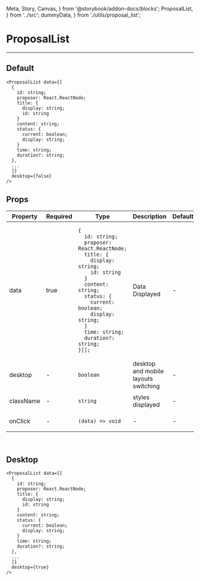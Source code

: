   Meta, Story, Canvas,
} from '@storybook/addon-docs/blocks';
  ProposalList,
} from '../src';
  dummyData,
} from './utils/proposal_list';

<Meta title="ProposalList" component={ProposalList} />

# ProposalList
---

## Default
<Canvas>
  <Story name="Default">
    <ProposalList data={dummyData} desktop={false} proposerDisplay='Proposer' />
  </Story>
</Canvas>

```
<ProposalList data={[
  {
    id: string;
    proposer: React.ReactNode;
    title: {
      display: string;
      id: string
    }
    content: string;
    status: {
      current: boolean;
      display: string;
    }
    time: string;
    duration?: string;
  },
  ...
  ]}
  desktop={false}
/>
```

## Props
<table>
<thead>
  <tr>
    <th>Property</th>
    <th>Required</th>
    <th>Type</th>
    <th>Description</th>
    <th>Default</th>
  </tr>
  </thead>
  <tbody>
    <tr>
      <td>data</td>
      <td>true</td>
      <td>

```
{
  id: string;
  proposer: React.ReactNode;
  title: {
    display: string;
    id: string
  }
  content: string;
  status: {
    current: boolean;
    display: string;
  }
  time: string;
  duration?: string;
}[];
```

  </td>
    <td>Data Displayed</td>
    <td>-</td>
  </tr>

  <tr>
    <td>desktop</td>
    <td>-</td>
    <td>

`boolean`

  </td>
    <td>desktop and mobile layouts switching</td>
    <td>-</td>
  </tr>
  <tr>
    <td>className</td>
    <td>-</td>
    <td>

`string`

  </td>
    <td>styles displayed</td>
    <td>-</td>
  </tr>
    <tr>
    <td>onClick</td>
    <td>-</td>
    <td>

`(data) => void`

  </td>
    <td>-</td>
    <td>-</td>
  </tr>
  </tbody>
</table>
<br/>

## Desktop
<Canvas>
  <Story name="Desktop">
    <ProposalList data={dummyData} desktop={true} proposerDisplay='Proposer' />
  </Story>
</Canvas>

```
<ProposalList data={[
  {
    id: string;
    proposer: React.ReactNode;
    title: {
      display: string;
      id: string
    }
    content: string;
    status: {
      current: boolean;
      display: string;
    }
    time: string;
    duration?: string;
  },
  ...
  ]}
  desktop={true}
/>
```
